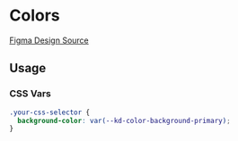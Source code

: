 
<Meta of={DataVizColorsStories} />

# Colors

[Figma Design Source](https://www.figma.com/design/9NrpK3rmbOk0lhlFkEPSaO/Data-Viz-Component-Library?node-id=1356-1341&node-type=canvas&m=dev)

<Stories />

## Usage

### CSS Vars

```css
.your-css-selector {
  background-color: var(--kd-color-background-primary);
}
```
